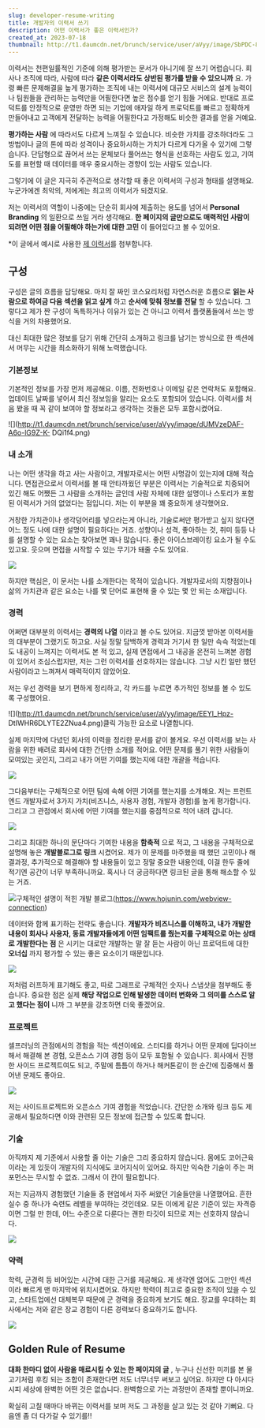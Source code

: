 ```yaml
---
slug: developer-resume-writing
title: 개발자의 이력서 쓰기
description: 어떤 이력서가 좋은 이력서인가?
created_at: 2023-07-18
thumbnail: http://t1.daumcdn.net/brunch/service/user/aVyy/image/SbPDC-85mX7qElgZmm647GQfBaY.png
---
```


이력서는 천편일률적인 기준에 의해 평가받는 문서가 아니기에 잘 쓰기 어렵습니다. 회사나 조직에 따라, 사람에 따라 **같은 이력서라도 상반된
평가를 받을 수 있으니까** 요. 가령 빠른 문제해결을 높게 평가하는 조직에 내는 이력서에 대규모 서비스의 설계 능력이나 팀원들을 관리하는
능력만을 어필한다면 높은 점수를 얻기 힘들 거에요. 반대로 프로덕트를 안정적으로 운영만 하면 되는 기업에 애자일 하게 프로덕트를 빠르고
정확하게 만들어내고 고객에게 전달하는 능력을 어필한다고 가정해도 비슷한 결과를 얻을 거예요.

**평가하는 사람** 에 따라서도 다르게 느껴질 수 있습니다. 비슷한 가치를 강조하더라도 그 방법이나 글의 톤에 따라 성격이나 중요하시하는
가치가 다르게 다가올 수 있기에 그렇습니다. 단답형으로 끊어서 쓰는 문체보다 풀어쓰는 형식을 선호하는 사람도 있고, 기여도를 표현할 때
데이터를 매우 중요시하는 경향이 있는 사람도 있습니다.

그렇기에 이 글은 지극히 주관적으로 생각할 때 좋은 이력서의 구성과 형태를 설명해요. 누군가에겐 최악의, 저에게는 최고의 이력서가 되겠지요.

저는 이력서의 역할이 나중에는 단순히 회사에 제출하는 용도를 넘어서 **Personal Branding** 의 일환으로 쓰일 거라 생각해요.
**한 페이지의 글만으로도 매력적인 사람이 되려면 어떤 점을 어필해야 하는가에 대한 고민** 이 들어있다고 볼 수 있어요.

\*이 글에서 예시로 사용한 [제 이력서](https://hjinn.notion.site/hjinn/Full-Speed-Ahead-9b036ea279d04498ba907620e641c475)를 첨부합니다.

## 구성

구성은 글의 흐름을 담당해요. 마치 잘 짜인 코스요리처럼 자연스러운 흐름으로 **읽는 사람으로 하여금 다음 섹션을 읽고 싶게** 하고
**순서에 맞춰 정보를 전달** 할 수 있습니다. 그렇다고 제가 짠 구성이 독특하거나 이유가 있는 건 아니고 이력서 플랫폼들에서 쓰는 방식을
거의 차용했어요.

대신 최대한 많은 정보를 담기 위해 간단히 소개하고 링크를 남기는 방식으로 한 섹션에서 머무는 시간을 최소화하기 위해 노력했습니다.

### 기본정보

기본적인 정보를 가장 먼저 제공해요. 이름, 전화번호나 이메일 같은 연락처도 포함해요. 업데이트 날짜를 넣어서 최신 정보임을 알리는 요소도
포함되어 있습니다. 이력서를 처음 봤을 때 꼭 같이 보여야 할 정보라고 생각하는 것들은 모두 포함시켰어요.

![](http://t1.daumcdn.net/brunch/service/user/aVyy/image/dUMVzeDAF-A6o-lG9Z-K-
DQi1f4.png)

### 내 소개

나는 어떤 생각을 하고 사는 사람이고, 개발자로서는 어떤 사명감이 있는지에 대해 적습니다. 면접관으로서 이력서를 볼 때 안타까웠던 부분은
이력서는 기술적으로 치중되어 있긴 해도 어쨌든 그 사람을 소개하는 글인데 사람 자체에 대한 설명이나 스토리가 포함된 이력서가 거의 없었다는
점입니다. 저는 이 부분을 꽤 중요하게 생각했어요.

거창한 가치관이나 생각덩어리를 넣으라는게 아니라, 기술로써만 평가받고 싶지 않다면 어느 정도 나에 대한 설명이 필요하다는 거죠. 성향이나
성격, 좋아하는 것, 취미 등등 나를 설명할 수 있는 요소는 찾아보면 꽤나 많습니다. 좋은 아이스브레이킹 요소가 될 수도 있고요. 웃으며
면접을 시작할 수 있는 무기가 돼줄 수도 있어요.

![](http://t1.daumcdn.net/brunch/service/user/aVyy/image/0_IToCoGxdzYGL9ugNmRGrN9X2o.png)

하지만 핵심은, 이 문서는 나를 소개한다는 목적이 있습니다. 개발자로서의 지향점이나 삶의 가치관과 같은 요소는 나를 몇 단어로 표현해 줄 수
있는 몇 안 되는 소재입니다.

### 경력

어쩌면 대부분의 이력서는 **경력의 나열** 이라고 볼 수도 있어요. 지금껏 받아본 이력서들의 대부분이 그랬기도 하고요. 사실 정말 담백하게
경력과 거기서 한 일만 슥슥 적었는데도 내공이 느껴지는 이력서도 본 적 있고, 실제 면접에서 그 내공을 온전히 느껴본 경험이 있어서
조심스럽지만, 저는 그런 이력서를 선호하지는 않습니다. 그냥 시킨 일만 했던 사람이라고 느껴져서 매력적이지 않았어요.

저는 우선 경력을 보기 편하게 정리하고, 각 카드를 누르면 추가적인 정보를 볼 수 있도록 구성했어요.

![](http://t1.daumcdn.net/brunch/service/user/aVyy/image/EEYI_Hpz-
DtIWHR6DLYTE2ZNua4.png)클릭 가능한 요소로 나열합니다.

실제 마지막에 다녔던 회사의 이력을 정리한 문서를 같이 볼게요. 우선 이력서를 보는 사람을 위한 배려로 회사에 대한 간단한 소개를 적어요.
어떤 문제를 풀기 위한 사람들이 모여있는 곳인지, 그리고 내가 어떤 기여를 했는지에 대한 개괄을 적습니다.

![](http://t1.daumcdn.net/brunch/service/user/aVyy/image/Eu7uqTSv7b7F27PKbGEDyTHrhIs.png)

그다음부터는 구체적으로 어떤 팀에 속해 어떤 기여를 했는지를 소개해요. 저는 프런트엔드 개발자로서 3가지 가치(비즈니스, 사용자 경험,
개발자 경험)를 높게 평가합니다. 그리고 그 관점에서 회사에 어떤 기여를 했는지를 중점적으로 적어 내려 갑니다.

![](http://t1.daumcdn.net/brunch/service/user/aVyy/image/mcJDwiLuz3L-UhAuy_ncmEkDJfs.png)

그리고 최대한 하나의 문단마다 기여한 내용을 **함축적** 으로 적고, 그 내용을 구체적으로 설명해 놓은 **개발블로그로 링크** 시켰어요.
제가 이 문제를 마주했을 때 했던 고민이나 해결과정, 추가적으로 해결해야 할 내용들이 있고 정말 중요한 내용인데, 이걸 한두 줄에 적기엔
공간이 너무 부족하니까요. 혹시나 더 궁금하다면 링크된 글을 통해 해소할 수 있는 거죠.

![](http://t1.daumcdn.net/brunch/service/user/aVyy/image/WtKlGBQI3T_Y3GygrnyR_EB0mj8.png)구체적인
설명이 적힌 개발 블로그(https://www.hojunin.com/webview-connection)

데이터와 함께 표기하는 전략도 좋습니다. **개발자가 비즈니스를 이해하고, 내가 개발한 내용이 회사나 사용자, 동료 개발자들에게 어떤
임팩트를 줬는지를 구체적으로 아는 상태로 개발한다는 점** 은 시키는 대로만 개발하는 말 잘 듣는 사람이 아닌 프로덕트에 대한 **오너십**
까지 평가할 수 있는 좋은 요소이기 때문입니다.

![](http://t1.daumcdn.net/brunch/service/user/aVyy/image/UzlwDW2De0v0HvVTWtrEmGQpA0E.png)

저처럼 러프하게 표기해도 좋고, 따로 그래프로 구체적인 숫자나 스냅샷을 첨부해도 좋습니다. 중요한 점은 실제 **해당 작업으로 인해 발생한
데이터 변화와 그 의미를 스스로 알고 했다는 점이** 니까 그 부분을 강조하면 더욱 좋겠어요.

### 프로젝트

셀프러닝의 관점에서의 경험을 적는 섹션이에요. 스터디를 하거나 어떤 문제에 딥다이브해서 해결해 본 경험, 오픈소스 기여 경험 등이 모두
포함될 수 있습니다. 회사에서 진행한 사이드 프로젝트여도 되고, 주말에 틈틈이 하거나 해커톤같이 한 순간에 집중해서 풀어낸 문제도 좋아요.

![](http://t1.daumcdn.net/brunch/service/user/aVyy/image/FmD9lUSgxGh3j1K-7m50s8EuyIc.png)

저는 사이드프로젝트와 오픈소스 기여 경험을 적었습니다. 간단한 소개와 링크 등도 제공해서 필요하다면 이와 관련된 모든 정보에 접근할 수
있도록 합니다.

### 기술

아직까지 제 기준에서 사용할 줄 아는 기술은 그리 중요하지 않습니다. 몸에도 코어근육이라는 게 있듯이 개발자의 지식에도 코어지식이 있어요.
하지만 익숙한 기술이 주는 퍼포먼스는 무시할 수 없죠. 그래서 이 칸이 필요합니다.

저는 지금까지 경험했던 기술들 중 현업에서 자주 써왔던 기술들만을 나열했어요. 흔한 실수 중 하나가 숙련도 레벨을 부여하는 것인데요. 모든
이에게 같은 기준이 있는 자격증이면 그럴 만 한데, 어느 수준으로 다룬다는 괜한 타깃이 되므로 저는 선호하지 않습니다.

![](http://t1.daumcdn.net/brunch/service/user/aVyy/image/-GiGFp3DANKbdXT-NHIr7l2FIqY.png)

### 약력

학력, 군경력 등 비어있는 시간에 대한 근거를 제공해요. 제 생각엔 없어도 그만인 섹션이라 빠르게 맨 마지막에 위치시켰어요. 하지만 학력이
최고로 중요한 조직이 있을 수 있고, 스타트업에선 대체복무 때문에 군 경력을 중요하게 보기도 해요. 장교를 우대하는 회사에서는 저와 같은
장교 경험이 다른 경력보다 중요하기도 합니다.

![](http://t1.daumcdn.net/brunch/service/user/aVyy/image/V8H9SvhU8qHkc_Z9Q1aQOnq47PI.png)

## Golden Rule of Resume

**대화 한마디 없이 사람을 매료시킬 수 있는 한 페이지의 글** , 누구나 신선한 미끼를 본 물고기처럼 후킹 되는 조합이 존재한다면 저도
너무너무 써보고 싶어요. 하지만 다 아시다시피 세상에 완벽한 어떤 것은 없습니다. 완벽함으로 가는 과정만이 존재할 뿐이니까요.

확실히 고칠 때마다 바뀌는 이력서를 보며 저도 그 과정을 살고 있는 것 같아 기뻐요. 다음엔 좀 더 다가갈 수 있기를!!
